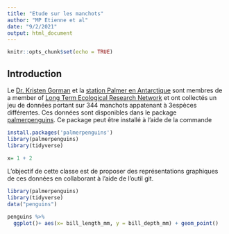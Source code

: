 ```yaml
---
title: "Etude sur les manchots"
author: "MP Etienne et al"
date: "9/2/2021"
output: html_document
---
```


```r
knitr::opts_chunk$set(echo = TRUE)
```

## Introduction 

Le  [Dr. Kristen Gorman](https://www.uaf.edu/cfos/people/faculty/detail/kristen-gorman.php) et la [station Palmer en Antarctique](https://pal.lternet.edu/) sont membres  de a member of [ Long Term Ecological Research Network](https://lternet.edu/) et ont collectés un jeu de données portant sur 344 manchots appatenant à 3espèces différentes. Ces données sont disponibles dans le package [palmerpenguins](https://allisonhorst.github.io/palmerpenguins/). Ce package peut être installé à l'aide de la commande

```r
install.packages('palmerpenguins')
library(palmerpenguins)
library(tidyverse)

x= 1 + 2
```

L'objectif de cette classe est de proposer des représentations graphiques de ces données en collaborant à l'aide de l'outil git.


```r
library(palmerpenguins)
library(tidyverse)
data("penguins")

penguins %>%
  ggplot()+ aes(x= bill_length_mm, y = bill_depth_mm) + geom_point()
```


